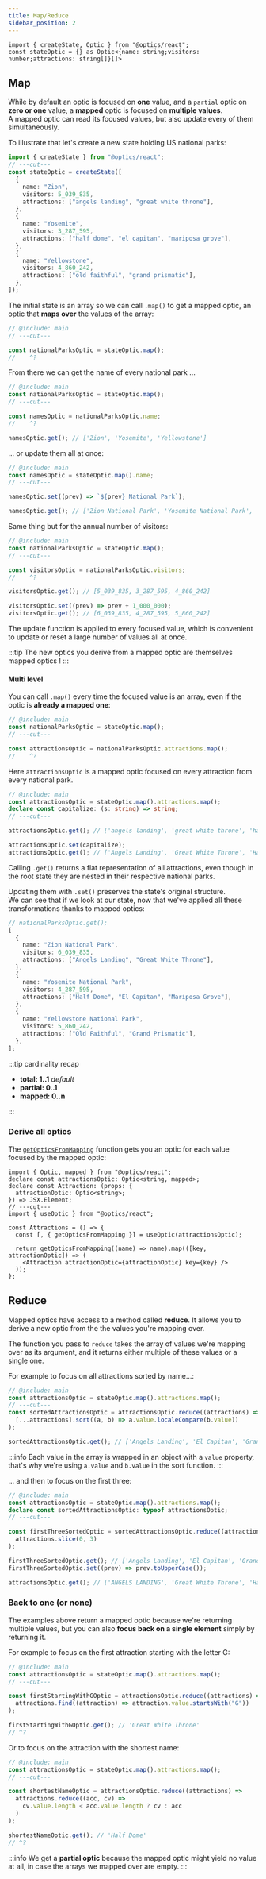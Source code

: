 ```yaml
---
title: Map/Reduce
sidebar_position: 2
---
```


```twoslash include main
import { createState, Optic } from "@optics/react";
const stateOptic = {} as Optic<{name: string;visitors: number;attractions: string[]}[]>
```

## Map

While by default an optic is focused on **one** value, and a `partial` optic on **zero or one** value, a **mapped** optic is focused on **multiple values**.  
A mapped optic can read its focused values, but also update every of them simultaneously.

To illustrate that let's create a new state holding US national parks:

```ts twoslash
import { createState } from "@optics/react";
// ---cut---
const stateOptic = createState([
  {
    name: "Zion",
    visitors: 5_039_835,
    attractions: ["angels landing", "great white throne"],
  },
  {
    name: "Yosemite",
    visitors: 3_287_595,
    attractions: ["half dome", "el capitan", "mariposa grove"],
  },
  {
    name: "Yellowstone",
    visitors: 4_860_242,
    attractions: ["old faithful", "grand prismatic"],
  },
]);
```

The initial state is an array so we can call `.map()` to get a mapped optic, an optic that **maps over** the values of the array:

```ts twoslash
// @include: main
// ---cut---

const nationalParksOptic = stateOptic.map();
//    ^?
```

From there we can get the name of every national park ...

```ts twoslash
// @include: main
const nationalParksOptic = stateOptic.map();
// ---cut---

const namesOptic = nationalParksOptic.name;
//    ^?

namesOptic.get(); // ['Zion', 'Yosemite', 'Yellowstone']
```

... or update them all at once:

```ts twoslash
// @include: main
const namesOptic = stateOptic.map().name;
// ---cut---

namesOptic.set((prev) => `${prev} National Park`);

namesOptic.get(); // ['Zion National Park', 'Yosemite National Park', 'Yellowstone National Park']
```

Same thing but for the annual number of visitors:

```ts twoslash
// @include: main
const nationalParksOptic = stateOptic.map();
// ---cut---

const visitorsOptic = nationalParksOptic.visitors;
//    ^?

visitorsOptic.get(); // [5_039_835, 3_287_595, 4_860_242]

visitorsOptic.set((prev) => prev + 1_000_000);
visitorsOptic.get(); // [6_039_835, 4_287_595, 5_860_242]
```

The update function is applied to every focused value, which is convenient to update or reset a large number of values all at once.

:::tip
The new optics you derive from a mapped optic are themselves mapped optics !
:::

#### Multi level

You can call `.map()` every time the focused value is an array, even if the optic is **already a mapped one**:

```ts twoslash
// @include: main
const nationalParksOptic = stateOptic.map();
// ---cut---

const attractionsOptic = nationalParksOptic.attractions.map();
//    ^?
```

Here `attractionsOptic` is a mapped optic focused on every attraction from every national park.

```ts twoslash
// @include: main
const attractionsOptic = stateOptic.map().attractions.map();
declare const capitalize: (s: string) => string;
// ---cut---

attractionsOptic.get(); // ['angels landing', 'great white throne', 'half dome', 'el capitan', 'mariposa grove', 'old faithful', 'grand prismatic']

attractionsOptic.set(capitalize);
attractionsOptic.get(); // ['Angels Landing', 'Great White Throne', 'Half Dome', 'El Capitan', 'Mariposa Grove', 'Old Faithful', 'Grand Prismatic']
```

Calling `.get()` returns a flat representation of all attractions, even though in the root state they are nested in their respective national parks.

Updating them with `.set()` preserves the state's original structure.  
We can see that if we look at our state, now that we've applied all these transformations thanks to mapped optics:

```ts
// nationalParksOptic.get();
[
  {
    name: "Zion National Park",
    visitors: 6_039_835,
    attractions: ["Angels Landing", "Great White Throne"],
  },
  {
    name: "Yosemite National Park",
    visitors: 4_287_595,
    attractions: ["Half Dome", "El Capitan", "Mariposa Grove"],
  },
  {
    name: "Yellowstone National Park",
    visitors: 5_860_242,
    attractions: ["Old Faithful", "Grand Prismatic"],
  },
];
```

:::tip cardinality recap

- **total: 1..1** _default_
- **partial: 0..1**
- **mapped: 0..n**

:::

### Derive all optics

The [`getOpticsFromMapping`](../API/React/useOptic.mdx#--getopticsfrommapping) function gets you an optic for each value focused by the mapped optic:

```tsx twoslash
import { Optic, mapped } from "@optics/react";
declare const attractionsOptic: Optic<string, mapped>;
declare const Attraction: (props: {
  attractionOptic: Optic<string>;
}) => JSX.Element;
// ---cut---
import { useOptic } from "@optics/react";

const Attractions = () => {
  const [, { getOpticsFromMapping }] = useOptic(attractionsOptic);

  return getOpticsFromMapping((name) => name).map(([key, attractionOptic]) => (
    <Attraction attractionOptic={attractionOptic} key={key} />
  ));
};
```

## Reduce

Mapped optics have access to a method called **reduce**.
It allows you to derive a new optic from the the values you're mapping over.

The function you pass to `reduce` takes the array of values we're mapping over as its argument, and it returns either multiple of these values or a single one.

For example to focus on all attractions sorted by name...:

```ts twoslash
// @include: main
const attractionsOptic = stateOptic.map().attractions.map();
// ---cut---
const sortedAttractionsOptic = attractionsOptic.reduce((attractions) =>
  [...attractions].sort((a, b) => a.value.localeCompare(b.value))
);

sortedAttractionsOptic.get(); // ['Angels Landing', 'El Capitan', 'Grand Prismatic', 'Great White Throne', 'Half Dome', 'Mariposa Grove', 'Old Faithful']
```

:::info
Each value in the array is wrapped in an object with a `value` property, that's why we're using `a.value` and `b.value` in the sort function.
:::

... and then to focus on the first three:

```ts twoslash
// @include: main
const attractionsOptic = stateOptic.map().attractions.map();
declare const sortedAttractionsOptic: typeof attractionsOptic;
// ---cut---

const firstThreeSortedOptic = sortedAttractionsOptic.reduce((attractions) =>
  attractions.slice(0, 3)
);

firstThreeSortedOptic.get(); // ['Angels Landing', 'El Capitan', 'Grand Prismatic']
firstThreeSortedOptic.set((prev) => prev.toUpperCase());

attractionsOptic.get(); // ['ANGELS LANDING', 'Great White Throne', 'Half Dome', 'EL CAPITAN', 'Old Faithful', 'Mariposa Grove', 'GRAND PRISMATIC']
```

### Back to one (or none)

The examples above return a mapped optic because we're returning multiple values,
but you can also **focus back on a single element** simply by returning it.

For example to focus on the first attraction starting with the letter G:

```ts twoslash
// @include: main
const attractionsOptic = stateOptic.map().attractions.map();
// ---cut---

const firstStartingWithGOptic = attractionsOptic.reduce((attractions) =>
  attractions.find((attraction) => attraction.value.startsWith("G"))
);

firstStartingWithGOptic.get(); // 'Great White Throne'
// ^?
```

Or to focus on the attraction with the shortest name:

```ts twoslash
// @include: main
const attractionsOptic = stateOptic.map().attractions.map();
// ---cut---

const shortestNameOptic = attractionsOptic.reduce((attractions) =>
  attractions.reduce((acc, cv) =>
    cv.value.length < acc.value.length ? cv : acc
  )
);

shortestNameOptic.get(); // 'Half Dome'
// ^?
```

:::info
We get a **partial optic** because the mapped optic might yield no value at all, in case the arrays we mapped over are empty.
:::
